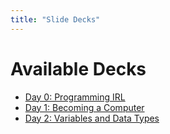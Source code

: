 ```yaml
---
title: "Slide Decks"
---
```


# Available Decks

- [Day 0: Programming IRL](0_proj_irl.pptx)
- [Day 1: Becoming a Computer](1_computer.pptx)
- [Day 2: Variables and Data Types](2_variables.pptx)